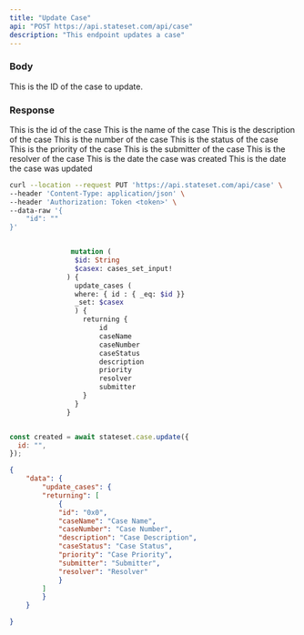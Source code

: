 ```yaml
---
title: "Update Case"
api: "POST https://api.stateset.com/api/case"
description: "This endpoint updates a case"
---
```


### Body

<ParamField body="id" type="string">
  This is the ID of the case to update.

</ParamField>

### Response

<ResponseField name="id" type="string">
  This is the id of the case
</ResponseField>

<ResponseField name="caseName" type="string">
  This is the name of the case
</ResponseField>

<ResponseField name="description" type="string">
  This is the description of the case
</ResponseField>

<ResponseField name="caseNumber" type="string">
  This is the number of the case
</ResponseField>

<ResponseField name="caseStatus" type="string">
  This is the status of the case
</ResponseField>

<ResponseField name="priority" type="string">
  This is the priority of the case
</ResponseField>

<ResponseField name="submitter" type="string">
  This is the submitter of the case
</ResponseField>

<ResponseField name="resolver" type="string">
  This is the resolver of the case
</ResponseField>

<ResponseField name="createdDate" type="string">
  This is the date the case was created
</ResponseField>

<ResponseField name="updatedDate" type="string">
  This is the date the case was updated
</ResponseField>


<RequestExample>

```bash cURL
curl --location --request PUT 'https://api.stateset.com/api/case' \
--header 'Content-Type: application/json' \
--header 'Authorization: Token <token>' \
--data-raw '{
    "id": ""
}'
```

```graphQL GraphQL

               mutation (
                $id: String
                $casex: cases_set_input!
              ) {
                update_cases (
                where: { id : { _eq: $id }}
                _set: $casex
                ) {
                  returning {
                      id
                      caseName
                      caseNumber
                      caseStatus
                      description
                      priority
                      resolver
                      submitter
                  }
                }
              }
```

```javascript Node.js

const created = await stateset.case.update({
  id: "",
});

```

</RequestExample>

<ResponseExample>

```json Response
{
    "data": {
        "update_cases": {
        "returning": [
            {
            "id": "0x0",
            "caseName": "Case Name",
            "caseNumber": "Case Number",
            "description": "Case Description",
            "caseStatus": "Case Status",
            "priority": "Case Priority",
            "submitter": "Submitter",
            "resolver": "Resolver"
            }
        ]
        }
    }

}
```

</ResponseExample>
